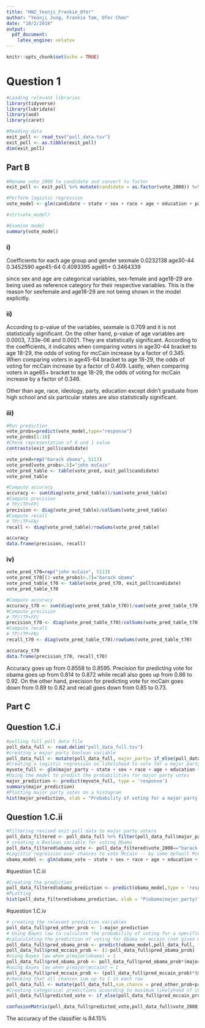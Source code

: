 ```yaml
---
title: "HW2_Yeonji_Frankie_Ofer"
author: "Yeonji Jung, Frankie Tam, Ofer Chen"
date: "10/2/2018"
output:
  pdf_document:
    latex_engine: xelatex
---
```


```r
knitr::opts_chunk$set(echo = TRUE)
```

# Question 1 

```r
#Loading relevant libraries
library(tidyverse)
library(lubridate)
library(aod)
library(caret)
```

```r
#Reading data
exit_poll <- read_tsv("poll_data.tsv")
exit_poll <- as.tibble(exit_poll)
dim(exit_poll)
```
## Part B
```r
#Rename vote_2008 to candidate and convert to factor
exit_poll <- exit_poll %>% mutate(candidate = as.factor(vote_2008)) %>% select(-vote_2008) %>% slice(sample(1:n()))

#Perform logistic regression
vote_model <- glm(candidate ~ state + sex + race + age + education + party + ideology + state_contestedness, family = "binomial", data = exit_poll)

#str(vote_model)
```

```r
#Examine model
summary(vote_model)
```

### i) 
Coefficients for each age group and gender
sexmale 0.0232138
age30-44 0.3452590
age45-64 0.4093395
age65+ 0.3464339
       
since sex and age are categorical variables, sex-female and age18-29 are being used as reference category for their respective variables. This is the reason for sexfemale and age18-29 are not being shown in the model explicitly.

### ii)

According to p-value of the variables, sexmale is 0.709 and it is not statistically significant. On the other hand, p-value of age variables are 0.0003, 7.33e-06 and 0.0021. They are statistically significant. According to the coefficients, it indicates when comparing voters in age30-44 bracket to age 18-29, the odds of voting for mcCain increase by a factor of 0.345. When comparing voters in age45-64 bracket to age 18-29, the odds of voting for mcCain increase by a factor of 0.409. Lastly, when comparing voters in age65+ bracket to age 18-29, the odds of voting for mcCain increase by a factor of 0.346.

Other than age, race, ideology, party, education except didn't graduate from high school and six particular states are also statistically significant.

### iii)
```r
#Run prediction
vote_probs=predict(vote_model,type="response")
vote_probs[1:10]
#Check representation of 0 and 1 value
contrasts(exit_poll$candidate)
```

```r
vote_pred=rep("barack obama", 5113)
vote_pred[vote_probs>.5]="john mcCain"
vote_pred_table <- table(vote_pred, exit_poll$candidate)
vote_pred_table
```

```r
#Compute accuracy
accuracy <- sum(diag(vote_pred_table))/sum(vote_pred_table)
#Compute precision
# TP/(TP+FP)
precision <- diag(vote_pred_table)/colSums(vote_pred_table)
#Compute recall
# TP/(TP+FN)
recall <- diag(vote_pred_table)/rowSums(vote_pred_table)

accuracy
data.frame(precision, recall)
```


### iv)
```r
vote_pred_t70=rep("john mcCain", 5113)
vote_pred_t70[(1-vote_probs)>.7]="barack obama"
vote_pred_table_t70 <- table(vote_pred_t70, exit_poll$candidate)
vote_pred_table_t70
```
```r
#Compute accuracy
accuracy_t70 <- sum(diag(vote_pred_table_t70))/sum(vote_pred_table_t70)
#Compute precision
# TP/(TP+FP)
precision_t70 <- diag(vote_pred_table_t70)/colSums(vote_pred_table_t70)
#Compute recall
# TP/(TP+FN)
recall_t70 <- diag(vote_pred_table_t70)/rowSums(vote_pred_table_t70)

accuracy_t70
data.frame(precision_t70, recall_t70)
```

Accuracy goes up from 0.8558 to 0.8595. Precision for predicting vote for obama goes up from 0.814 to 0.872 while recall also goes up from 0.86 to 0.92. On the other hand, precision for predicting vote for mcCain goes down from 0.89 to 0.82 and recall goes down from 0.85 to 0.73.

## Part C

## Question 1.C.i

```r
#pulling full poll data file
poll_data_full <- read.delim("poll_data_full.tsv")
#creating a major party boolean variable
poll_data_full <- mutate(poll_data_full, major_party= if_else(poll_data_full$vote_2008 %in% c("john mcCain","barack obama"),1,0))
#Creating a logistic regression on likelihood to vote for a major party candidate 
myvote_full <- glm(major_party ~ state + sex + race + age + education + party + ideology + state_contestedness, data = poll_data_full, family = "binomial")
#Using the model to predict the probabilities for major party votes
major_prediction <- predict(myvote_full, type = 'response')
summary(major_prediction)
#Plotting major party votes on a histogram
hist(major_prediction, xlab = "Probability of voting for a major party candidate", main = "Histogram of probability of voting for a major party candidate", breaks = 200)
```
## Question 1.C.ii

```r
#Filtering revised exit poll data to major party voters
poll_data_filtered <- poll_data_full %>% filter(poll_data_full$major_party==1) %>% select(-major_party)
# creating a Boolean variable for voting Obama
poll_data_filtered$obama_vote <- poll_data_filtered$vote_2008=="barack obama"
#Logistic regression over chances to vote McCain -- by some default McCain is 1 and Obama is 0
obama_model <- glm(obama_vote ~ state + sex + race + age + education + party + ideology + state_contestedness, data =poll_data_filtered, family = "binomial")
```

#question 1.C.iii
```r
#Creating the prediction
poll_data_filtered$obama_prediction <- predict(obama_model,type = 'response')
#PLotting
hist(poll_data_filtered$obama_prediction, xlab = "P(obama|major_party)", main = "Histogram of P(obama|major_party)", breaks = 200)
```

#question 1.C.iv
```r
# creating the relevant prediction variables
poll_data_full$pred_other_prob <- 1-major_prediction
# Using Bayes law to calculate the probability of voting for a specific candidate given a vote to a major party
#caluculating the prediction of voting for Obama or mccain (not given major party)
poll_data_full$pred_obama_prob <- predict(obama_model,poll_data_full, type = 'response')
poll_data_full$pred_mccain_prob <- (1-poll_data_full$pred_obama_prob)
#using Bayes law when p(major|obama) = 1
poll_data_full$pred_obama_prob <- poll_data_full$pred_obama_prob*(major_prediction)
#using Bayes law when p(major|mccain) = 1
poll_data_full$pred_mccain_prob <- (poll_data_full$pred_mccain_prob)*(major_prediction)
#checking that all chances sum up to 1 in each row
poll_data_full <- mutate(poll_data_full,sum_chance = pred_other_prob+pred_obama_prob+pred_mccain_prob)
#Creating categorical predictions acoording to maximum likelyhood of choosing a candidate
poll_data_full$predicted_vote <- if_else(poll_data_full$pred_mccain_prob>poll_data_full$pred_obama_prob,"john mcCain",if_else(poll_data_full$pred_obama_prob>poll_data_full$pred_other_prob,"barack obama","other")) 

confusionMatrix(poll_data_full$predicted_vote,poll_data_full$vote_2008)
```
The accuracy of the classifier is 84.15%
